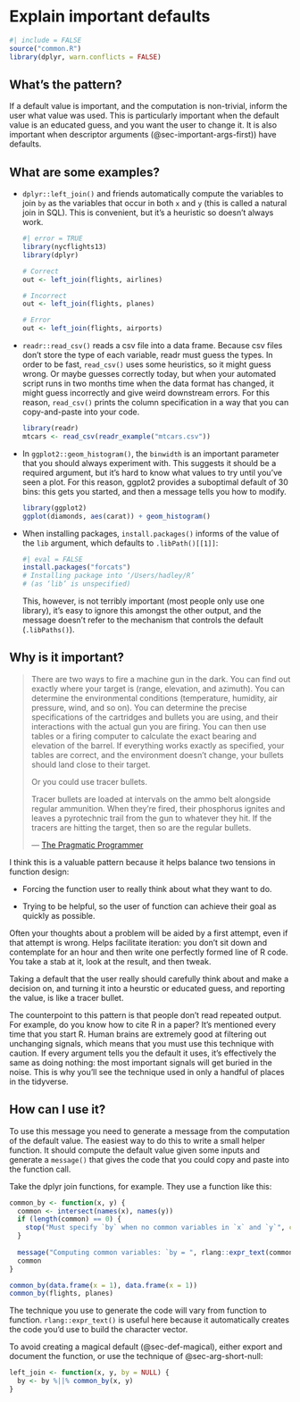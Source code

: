 # Explain important defaults {#sec-def-inform}

```r
#| include = FALSE
source("common.R")
library(dplyr, warn.conflicts = FALSE)
```

## What's the pattern?

If a default value is important, and the computation is non-trivial, inform the user what value was used.
This is particularly important when the default value is an educated guess, and you want the user to change it.
It is also important when descriptor arguments (@sec-important-args-first)) have defaults.

## What are some examples?

-   `dplyr::left_join()` and friends automatically compute the variables to join `by` as the variables that occur in both `x` and `y` (this is called a natural join in SQL).
    This is convenient, but it's a heuristic so doesn't always work.

    ```r
    #| error = TRUE
    library(nycflights13)
    library(dplyr)

    # Correct    
    out <- left_join(flights, airlines)

    # Incorrect
    out <- left_join(flights, planes)

    # Error
    out <- left_join(flights, airports)
    ```

-   `readr::read_csv()` reads a csv file into a data frame.
    Because csv files don't store the type of each variable, readr must guess the types.
    In order to be fast, `read_csv()` uses some heuristics, so it might guess wrong.
    Or maybe guesses correctly today, but when your automated script runs in two months time when the data format has changed, it might guess incorrectly and give weird downstream errors.
    For this reason, `read_csv()` prints the column specification in a way that you can copy-and-paste into your code.

    ```r
    library(readr)
    mtcars <- read_csv(readr_example("mtcars.csv"))
    ```

-   In `ggplot2::geom_histogram()`, the `binwidth` is an important parameter that you should always experiment with.
    This suggests it should be a required argument, but it's hard to know what values to try until you've seen a plot.
    For this reason, ggplot2 provides a suboptimal default of 30 bins: this gets you started, and then a message tells you how to modify.

    ```r
    library(ggplot2)
    ggplot(diamonds, aes(carat)) + geom_histogram()
    ```

-   When installing packages, `install.packages()` informs of the value of the `lib` argument, which defaults to `.libPath()[[1]]`:

    ```r
    #| eval = FALSE
    install.packages("forcats")
    # Installing package into ‘/Users/hadley/R’
    # (as ‘lib’ is unspecified)
    ```

    This, however, is not terribly important (most people only use one library), it's easy to ignore this amongst the other output, and the message doesn't refer to the mechanism that controls the default (`.libPaths()`).

## Why is it important?

> There are two ways to fire a machine gun in the dark.
> You can find out exactly where your target is (range, elevation, and azimuth).
> You can determine the environmental conditions (temperature, humidity, air pressure, wind, and so on).
> You can determine the precise specifications of the cartridges and bullets you are using, and their interactions with the actual gun you are firing.
> You can then use tables or a firing computer to calculate the exact bearing and elevation of the barrel.
> If everything works exactly as specified, your tables are correct, and the environment doesn't change, your bullets should land close to their target.
>
> Or you could use tracer bullets.
>
> Tracer bullets are loaded at intervals on the ammo belt alongside regular ammunition.
> When they're fired, their phosphorus ignites and leaves a pyrotechnic trail from the gun to whatever they hit.
> If the tracers are hitting the target, then so are the regular bullets.
>
> --- [The Pragmatic Programmer](https://www.amazon.com/dp/B003GCTQAE)

I think this is a valuable pattern because it helps balance two tensions in function design:

-   Forcing the function user to really think about what they want to do.

-   Trying to be helpful, so the user of function can achieve their goal as quickly as possible.

Often your thoughts about a problem will be aided by a first attempt, even if that attempt is wrong.
Helps facilitate iteration: you don't sit down and contemplate for an hour and then write one perfectly formed line of R code.
You take a stab at it, look at the result, and then tweak.

Taking a default that the user really should carefully think about and make a decision on, and turning it into a heurstic or educated guess, and reporting the value, is like a tracer bullet.

The counterpoint to this pattern is that people don't read repeated output.
For example, do you know how to cite R in a paper?
It's mentioned every time that you start R.
Human brains are extremely good at filtering out unchanging signals, which means that you must use this technique with caution.
If every argument tells you the default it uses, it's effectively the same as doing nothing: the most important signals will get buried in the noise.
This is why you'll see the technique used in only a handful of places in the tidyverse.

## How can I use it?

To use this message you need to generate a message from the computation of the default value.
The easiest way to do this to write a small helper function.
It should compute the default value given some inputs and generate a `message()` that gives the code that you could copy and paste into the function call.

Take the dplyr join functions, for example.
They use a function like this:

```r
common_by <- function(x, y) {
  common <- intersect(names(x), names(y))
  if (length(common) == 0) {
    stop("Must specify `by` when no common variables in `x` and `y`", call. = FALSE)
  }
  
  message("Computing common variables: `by = ", rlang::expr_text(common), "`")
  common
}

common_by(data.frame(x = 1), data.frame(x = 1))
common_by(flights, planes)
```

The technique you use to generate the code will vary from function to function.
`rlang::expr_text()` is useful here because it automatically creates the code you'd use to build the character vector.

To avoid creating a magical default (@sec-def-magical), either export and document the function, or use the technique of @sec-arg-short-null:

```r
left_join <- function(x, y, by = NULL) {
  by <- by %||% common_by(x, y)
}
```
